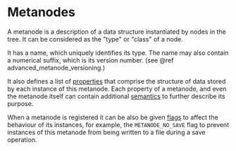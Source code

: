 # Metanodes

A metanode is a description of a data structure instantiated by nodes in the tree. It can be considered as the "type" or "class" of a node.

It has a name, which uniquely identifies its type. The name may also contain a numerical suffix, which is its version number. (see @ref advanced_metanode_versioning.)

It also defines a list of [properties](properties.mdx) that comprise the structure of data stored by each instance of this metanode. Each property of a metanode, and even the metanode itself can contain additional [semantics](../advanced/semantics.mdx) to further describe its purpose.

When a metanode is registered it can be also be given [flags](../advanced/semantics.mdx) to affect the behaviour of its instances, for example, the `METANODE_NO_SAVE` flag to prevent instances of this metanode from being written to a file during a save operation.
